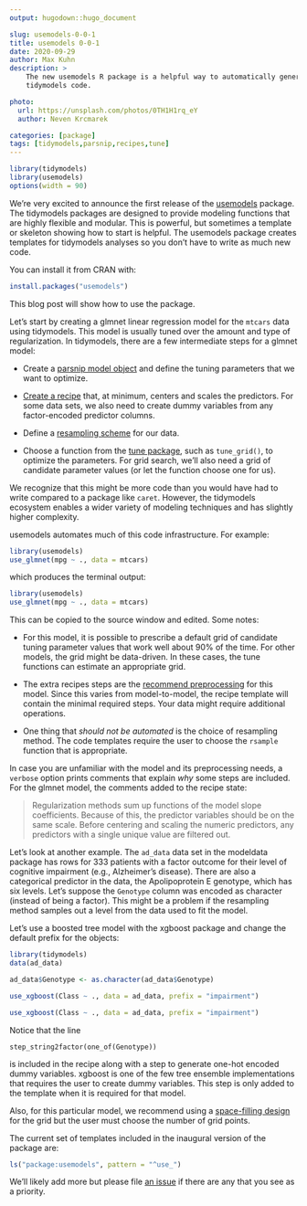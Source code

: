 ```yaml
---
output: hugodown::hugo_document

slug: usemodels-0-0-1
title: usemodels 0-0-1
date: 2020-09-29
author: Max Kuhn
description: >
    The new usemodels R package is a helpful way to automatically generate 
    tidymodels code. 

photo:
  url: https://unsplash.com/photos/0TH1H1rq_eY
  author: Neven Krcmarek

categories: [package] 
tags: [tidymodels,parsnip,recipes,tune]
---
```


```r
library(tidymodels)
library(usemodels)
options(width = 90)
```

We're very excited to announce the first release of the [usemodels](https://usemodels.tidymodels.org/) package. The tidymodels packages are designed to provide modeling functions that are highly flexible and modular. This is powerful, but sometimes a template or skeleton showing how to start is helpful. The usemodels package creates templates for tidymodels analyses so you don't have to write as much new code. 

You can install it from CRAN with:

```r
install.packages("usemodels")
```

This blog post will show how to use the package. 

Let's start by creating a glmnet linear regression model for the `mtcars` data using tidymodels. This model is usually tuned over the amount and type of regularization. In tidymodels, there are a few intermediate steps for a glmnet model: 

 * Create a [parsnip model object](https://www.tmwr.org/models.html) and define the tuning parameters that we want to optimize. 
 
 * [Create a recipe](https://www.tmwr.org/recipes.html) that, at minimum, centers and scales the predictors. For some data sets, we also need to create dummy variables from any factor-encoded predictor columns. 
 
 * Define a [resampling scheme](https://www.tmwr.org/resampling.html) for our data. 
 
 * Choose a function from the [tune package](https://tune.tidymodels.org/), such as `tune_grid()`, to optimize the parameters. For grid search, we'll also need a grid of candidate parameter values (or let the function choose one for us). 
 
We recognize that this might be more code than you would have had to write compared to a package like `caret`. However, the tidymodels ecosystem enables a wider variety of modeling techniques and has slightly higher complexity.

usemodels automates much of this code infrastructure. For example: 

```r
library(usemodels)
use_glmnet(mpg ~ ., data = mtcars)
```
 
which produces the terminal output:

```r
library(usemodels)
use_glmnet(mpg ~ ., data = mtcars)
```
 
This can be copied to the source window and edited. Some notes: 

 * For this model, it is possible to prescribe a default grid of candidate tuning parameter values that  work well about 90% of the time. For other models, the grid might be data-driven. In these cases, the tune functions can estimate an appropriate grid. 
 
 * The extra recipes steps are the [recommend preprocessing](https://www.tmwr.org/pre-proc-table.html) for this model. Since this varies from model-to-model, the recipe template will contain the minimal required steps. Your data might require additional operations. 
 
 * One thing that _should not be automated_ is the choice of resampling method. The code templates require the user to choose the `rsample` function that is appropriate. 
 
In case you are unfamiliar with the model and its preprocessing needs, a `verbose` option prints comments that explain _why_ some steps are included. For the glmnet model, the comments added to the recipe state: 

> Regularization methods sum up functions of the model slope coefficients. Because of this, the predictor variables should be on the same scale. Before centering and scaling the numeric predictors, any predictors with a single unique value are filtered out. 

Let's look at another example. The `ad_data` data set in the modeldata package has rows for 333 patients with a factor outcome for their level of cognitive impairment (e.g., Alzheimer's disease). There are also a categorical predictor in the data, the Apolipoprotein E genotype, which has six levels. Let's suppose the `Genotype` column was encoded as character (instead of being a factor). This might be a problem if the resampling method samples out a level from the data used to fit the model.

Let's use a boosted tree model with the xgboost package and change the default prefix for the objects:

```r
library(tidymodels)
data(ad_data)

ad_data$Genotype <- as.character(ad_data$Genotype)

use_xgboost(Class ~ ., data = ad_data, prefix = "impairment")
```
```r
use_xgboost(Class ~ ., data = ad_data, prefix = "impairment")
```

Notice that the line

```
step_string2factor(one_of(Genotype)) 
```

is included in the recipe along with a step to generate one-hot encoded dummy variables. xgboost is one of the few tree ensemble implementations that requires the user to create dummy variables. This step is only added to the template when it is required for that model.

Also, for this particular model, we recommend using a [space-filling design](https://scholar.google.com/scholar?hl=en&as_sdt=0%2C7&q=space+filling+design+of+experiments) for the grid but the user must choose the number of grid points. 

The current set of templates included in the inaugural version of the package are: 

```r
ls("package:usemodels", pattern = "^use_")
```

We'll likely add more but please file [an issue](https://github.com/tidymodels/usemodels/issues) if there are any that you see as a priority. 
